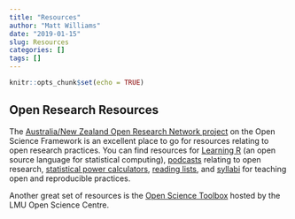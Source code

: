 ```yaml
---
title: "Resources"
author: "Matt Williams"
date: "2019-01-15"
slug: Resources
categories: []
tags: []
---
```


```r
knitr::opts_chunk$set(echo = TRUE)
```

## Open Research Resources
The [Australia/New Zealand Open Research Network project](https://osf.io/be7yt/) on the Open Science Framework is an excellent place to go for resources relating to open research practices. You can find resources for [Learning R](https://osf.io/be7yt/wiki/Learning%20R/) (an open source language for statistical computing), [podcasts](https://osf.io/be7yt/wiki/Podcasts/) relating to open research, [statistical power calculators](https://osf.io/be7yt/wiki/Powering%20your%20research/), [reading lists](https://osf.io/be7yt/wiki/Reading%20lists/), and [syllabi](https://osf.io/be7yt/wiki/Teaching%20Open%20and%20Reproducible%20Practices/) for teaching open and reproducible practices.

Another great set of resources is the [Open Science Toolbox](https://www.osc.uni-muenchen.de/toolbox/index.html) hosted by the LMU Open Science Centre.